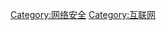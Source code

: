{{Commons category|Internet security}}
{{cat main}}
[[Category:网络安全|Category:网络安全]]
[[Category:互联网|Category:互联网]]